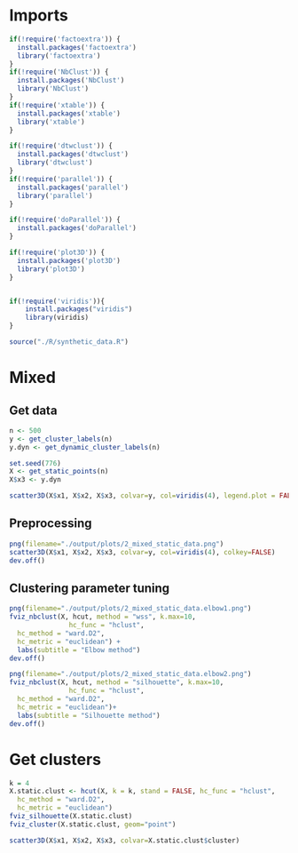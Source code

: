 # Imports
```r
if(!require('factoextra')) {
  install.packages('factoextra')
  library('factoextra')
}
if(!require('NbClust')) {
  install.packages('NbClust')
  library('NbClust')
}
if(!require('xtable')) {
  install.packages('xtable')
  library('xtable')
}

if(!require('dtwclust')) {
  install.packages('dtwclust')
  library('dtwclust')
}
if(!require('parallel')) {
  install.packages('parallel')
  library('parallel')
}

if(!require('doParallel')) {
  install.packages('doParallel')
}

if(!require('plot3D')) {
  install.packages('plot3D')
  library('plot3D')
}


if(!require('viridis')){
    install.packages("viridis")
    library(viridis)
}

```
```r
source("./R/synthetic_data.R")
```
# Mixed
## Get data


```r
n <- 500
y <- get_cluster_labels(n)
y.dyn <- get_dynamic_cluster_labels(n)

set.seed(776)
X <- get_static_points(n)
X$x3 <- y.dyn

```

```r
scatter3D(X$x1, X$x2, X$x3, colvar=y, col=viridis(4), legend.plot = FALSE)
```
## Preprocessing
```r
png(filename="./output/plots/2_mixed_static_data.png")
scatter3D(X$x1, X$x2, X$x3, colvar=y, col=viridis(4), colkey=FALSE)
dev.off()
```
## Clustering parameter tuning
```r
png(filename="./output/plots/2_mixed_static_data.elbow1.png")
fviz_nbclust(X, hcut, method = "wss", k.max=10,
               hc_func = "hclust",
  hc_method = "ward.D2",
  hc_metric = "euclidean") +
  labs(subtitle = "Elbow method")
dev.off()

png(filename="./output/plots/2_mixed_static_data.elbow2.png")
fviz_nbclust(X, hcut, method = "silhouette", k.max=10,
               hc_func = "hclust",
  hc_method = "ward.D2",
  hc_metric = "euclidean")+
  labs(subtitle = "Silhouette method")
dev.off()
```
# Get clusters
```r
k = 4
X.static.clust <- hcut(X, k = k, stand = FALSE, hc_func = "hclust",
  hc_method = "ward.D2",
  hc_metric = "euclidean")
fviz_silhouette(X.static.clust)
fviz_cluster(X.static.clust, geom="point")
```

```r
scatter3D(X$x1, X$x2, X$x3, colvar=X.static.clust$cluster)
```